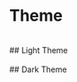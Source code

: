 
<Meta title="FOUNDATIONS/Colors/Theme" />

# Theme

<br />
## Light Theme
<br />

<ColorPalette>
    <ColorItem
        title="Primary"
        subtitle="Primary of light"
        colors={{
            Primary: lightTheme.Primary,
            OnPrimary: lightTheme.OnPrimary,
            PrimaryContainer: lightTheme.PrimaryContainer,
            OnPrimaryContainer: lightTheme.OnPrimaryContainer,
        }}
    />
    <ColorItem
        title="Secondary"
        subtitle="Secondary of light"
        colors={{
            Secondary: lightTheme.Secondary,
            OnSecondary: lightTheme.OnSecondary,
            SecondaryContainer: lightTheme.SecondaryContainer,
            OnSecondaryContainer: lightTheme.OnSecondaryContainer,
        }}
    />
    <ColorItem
        title="Tertiary"
        subtitle="Tertiary of light"
        colors={{
            Tertiary: lightTheme.Tertiary,
            OnTertiary: lightTheme.OnTertiary,
            TertiaryContainer: lightTheme.TertiaryContainer,
            OnTertiaryContainer: lightTheme.OnTertiaryContainer,
        }}
    />
    <ColorItem
        title="Error"
        subtitle="Error of light"
        colors={{
            Error: lightTheme.Error,
            OnError: lightTheme.OnError,
            ErrorContainer: lightTheme.ErrorContainer,
            OnErrorContainer: lightTheme.OnErrorContainer,
        }}
    />
    <ColorItem
        title="Neutral"
        subtitle="Neutral of light"
        colors={{
            Background: lightTheme.Background,
            OnBackground: lightTheme.OnBackground,
            Surface: lightTheme.Surface,
            OnSurface: lightTheme.OnSurface,
        }}
    />
    <ColorItem
        title="Neutral_Variant"
        subtitle="Neutral_Variant of light"
        colors={{
            SurfaceVariant: lightTheme.SurfaceVariant,
            OnSurfaceVariant: lightTheme.OnSurfaceVariant,
            Outline: lightTheme.Outline,
            OutlineVariant: lightTheme.OutlineVariant,
        }}
    />
</ColorPalette>

<br />
## Dark Theme
<br />

<ColorPalette>
    <ColorItem
        title="Primary"
        subtitle="Primary of dark"
        colors={{
            Primary: darkTheme.Primary,
            OnPrimary: darkTheme.OnPrimary,
            PrimaryContainer: darkTheme.PrimaryContainer,
            OnPrimaryContainer: darkTheme.OnPrimaryContainer,
        }}
    />
    <ColorItem
        title="Secondary"
        subtitle="Secondary of dark"
        colors={{
            Secondary: darkTheme.Secondary,
            OnSecondary: darkTheme.OnSecondary,
            SecondaryContainer: darkTheme.SecondaryContainer,
            OnSecondaryContainer: darkTheme.OnSecondaryContainer,
        }}
    />
    <ColorItem
        title="Tertiary"
        subtitle="Tertiary of dark"
        colors={{
            Tertiary: darkTheme.Tertiary,
            OnTertiary: darkTheme.OnTertiary,
            TertiaryContainer: darkTheme.TertiaryContainer,
            OnTertiaryContainer: darkTheme.OnTertiaryContainer,
        }}
    />
    <ColorItem
        title="Error"
        subtitle="Error of dark"
        colors={{
            Error: darkTheme.Error,
            OnError: darkTheme.OnError,
            ErrorContainer: darkTheme.ErrorContainer,
            OnErrorContainer: darkTheme.OnErrorContainer,
        }}
    />
    <ColorItem
        title="Neutral"
        subtitle="Neutral of dark"
        colors={{
            Background: darkTheme.Background,
            OnBackground: darkTheme.OnBackground,
            Surface: darkTheme.Surface,
            OnSurface: darkTheme.OnSurface,
        }}
    />
    <ColorItem
        title="Neutral_Variant"
        subtitle="Neutral_Variant of dark"
        colors={{
            SurfaceVariant: darkTheme.SurfaceVariant,
            OnSurfaceVariant: darkTheme.OnSurfaceVariant,
            Outline: darkTheme.Outline,
            OutlineVariant: darkTheme.OutlineVariant,
        }}
    />
</ColorPalette>
